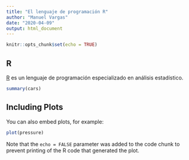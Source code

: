 ```yaml
---
title: "El lenguaje de programación R"
author: "Manuel Vargas"
date: "2020-04-09"
output: html_document
---
```


```r
knitr::opts_chunk$set(echo = TRUE)
```

## R

[R](https://www.r-project.org/) es un lenguaje de programación especializado en análisis estadístico. 

```r
summary(cars)
```

## Including Plots

You can also embed plots, for example:

```r
plot(pressure)
```

Note that the `echo = FALSE` parameter was added to the code chunk to prevent printing of the R code that generated the plot.
